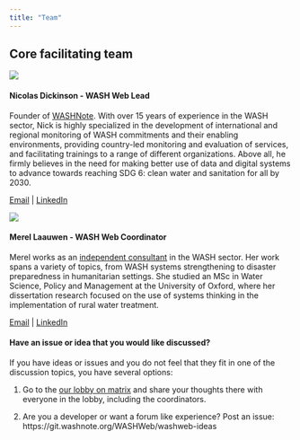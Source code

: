 ```yaml
---
title: "Team"
---
```


## Core facilitating team

![](images/Nick.png){fig-align="center"}

#### Nicolas Dickinson - WASH Web Lead

Founder of [WASHNote](https://washnote.com). With over 15 years of experience in the WASH sector, Nick is highly specialized in the development of international and regional monitoring of WASH commitments and their enabling environments, providing country-led monitoring and evaluation of services, and facilitating trainings to a range of different organizations. Above all, he firmly believes in the need for making better use of data and digital systems to advance towards reaching SDG 6: clean water and sanitation for all by 2030.

[Email](mailto:dickinson@washnote.com){target="_blank"} \| [LinkedIn](https://www.linkedin.com/in/nicolasdickinson/)

![](images/Merel.png){fig-align="center"}

#### Merel Laauwen - WASH Web Coordinator

Merel works as an [independent consultant](https://www.lwn.earth/) in the WASH sector. Her work spans a variety of topics, from WASH systems strengthening to disaster preparedness in humanitarian settings. She studied an MSc in Water Science, Policy and Management at the University of Oxford, where her dissertation research focused on the use of systems thinking in the implementation of rural water treatment.

[Email](mailto:merel@lwn.earth){target="_blank"} \| [LinkedIn](https://www.linkedin.com/in/merel-laauwen/)

#### Have an issue or idea that you would like discussed?

If you have ideas or issues and you do not feel that they fit in one of the discussion topics, you have several options:

1.  Go to the [our lobby on matrix](https://washweb.org/join.html) and share your thoughts there with everyone in the lobby, including the coordinators.

2.  Are you a developer or want a forum like experience? Post an issue: https://git.washnote.org/WASHWeb/washweb-ideas
